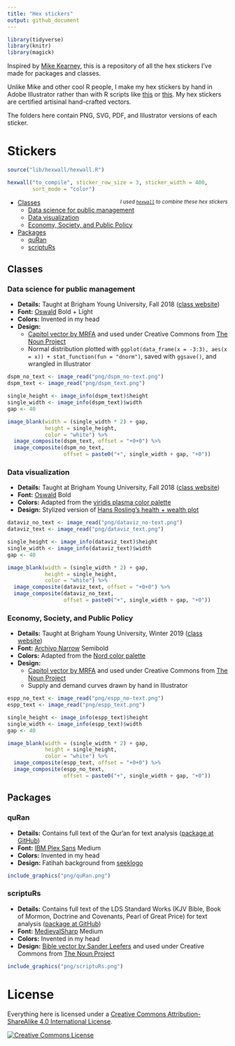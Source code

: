 ```yaml
---
title: "Hex stickers"
output: github_document
---
```


<!-- README.md is generated from README.Rmd. Please edit that file. -->

```r
library(tidyverse)
library(knitr)
library(magick)
```

Inspired by [Mike Kearney](https://github.com/mkearney/hex-stickers), this is a repository of all the hex stickers I've made for packages and classes. 

Unlike Mike and other cool R people, I make my hex stickers by hand in Adobe Illustrator rather than with R scripts like [this](https://github.com/mkearney/hex-stickers/blob/master/code.R) or [this](https://github.com/GuangchuangYu/hexSticker). My hex stickers are certified artisinal hand-crafted vectors.

The folders here contain PNG, SVG, PDF, and Illustrator versions of each sticker.

# Stickers

```r
source("lib/hexwall/hexwall.R")

hexwall("to_compile", sticker_row_size = 3, sticker_width = 400,
        sort_mode = "color")
```

<div style="float:right"><small>*I used [`hexwall`](https://github.com/mitchelloharawild/hexwall) to combine these hex stickers*</small></div>

- [Classes](#classes)
   - [Data science for public management](#data-science-for-public-management)
   - [Data visualization](#data-visualization)
   - [Economy, Society, and Public Policy](#economy-society-and-public-policy)
- [Packages](#packages)
   - [quRan](#quran)
   - [scriptuRs](#scripturs)


## Classes

### Data science for public management

- **Details:** Taught at Brigham Young University, Fall 2018 ([class website](https://statsf18.classes.andrewheiss.com/))
- **Font:** [Oswald](https://fonts.google.com/specimen/Oswald) Bold + Light
- **Colors:** Invented in my head
- **Design:** 
    - [Capitol vector by MRFA](https://thenounproject.com/term/congress/12741/) and used under Creative Commons from [The Noun Project](https://thenounproject.com)
    - Normal distribution plotted with `ggplot(data_frame(x = -3:3), aes(x = x)) + stat_function(fun = "dnorm")`, saved with `ggsave()`, and wrangled in Illustrator

```r
dspm_no_text <- image_read("png/dspm_no-text.png")
dspm_text <- image_read("png/dspm_text.png")

single_height <- image_info(dspm_text)$height
single_width <- image_info(dspm_text)$width
gap <- 40

image_blank(width = (single_width * 2) + gap, 
            height = single_height,
            color = "white") %>% 
  image_composite(dspm_text, offset = "+0+0") %>% 
  image_composite(dspm_no_text, 
                  offset = paste0("+", single_width + gap, "+0"))
```


### Data visualization

- **Details:** Taught at Brigham Young University, Fall 2018 ([class website](https://datavizf18.classes.andrewheiss.com/))
- **Font:** [Oswald](https://fonts.google.com/specimen/Oswald) Bold
- **Colors:** Adapted from the [viridis plasma color palette](https://cran.r-project.org/web/packages/viridis/vignettes/intro-to-viridis.html)
- **Design:** Stylized version of [Hans Rosling's health + wealth plot](https://github.com/jennybc/gapminder)

```r
dataviz_no_text <- image_read("png/dataviz_no-text.png")
dataviz_text <- image_read("png/dataviz_text.png")

single_height <- image_info(dataviz_text)$height
single_width <- image_info(dataviz_text)$width
gap <- 40

image_blank(width = (single_width * 2) + gap, 
            height = single_height,
            color = "white") %>% 
  image_composite(dataviz_text, offset = "+0+0") %>% 
  image_composite(dataviz_no_text, 
                  offset = paste0("+", single_width + gap, "+0"))
```


### Economy, Society, and Public Policy

- **Details:** Taught at Brigham Young University, Winter 2019 ([class website](https://econw19.classes.andrewheiss.com/))
- **Font:** [Archivo Narrow](https://fonts.google.com/specimen/Archivo+Narrow) Semibold
- **Colors:** Adapted from the [Nord color palette](https://github.com/arcticicestudio/nord)
- **Design:** 
    - [Capitol vector by MRFA](https://thenounproject.com/term/congress/12741/) and used under Creative Commons from [The Noun Project](https://thenounproject.com)
    - Supply and demand curves drawn by hand in Illustrator

```r
espp_no_text <- image_read("png/espp_no-text.png")
espp_text <- image_read("png/espp_text.png")

single_height <- image_info(espp_text)$height
single_width <- image_info(espp_text)$width
gap <- 40

image_blank(width = (single_width * 2) + gap, 
            height = single_height,
            color = "white") %>% 
  image_composite(espp_text, offset = "+0+0") %>% 
  image_composite(espp_no_text, 
                  offset = paste0("+", single_width + gap, "+0"))
```

## Packages

### quRan

- **Details:** Contains full text of the Qur'an for text analysis ([package at GitHub](https://github.com/andrewheiss/quRan))
- **Font:** [IBM Plex Sans](https://github.com/IBM/plex) Medium
- **Colors:** Invented in my head
- **Design:** Fatihah background from [seeklogo](https://seeklogo.com/vector-logo/183552/sureh-fatiha)

```r
include_graphics("png/quRan.png")
```

### scriptuRs

- **Details:** Contains full text of the LDS Standard Works (KJV Bible, Book of Mormon, Doctrine and Covenants, Pearl of Great Price) for text analysis ([package at GitHub](https://github.com/andrewheiss/scriptuRs))
- **Font:** [MedievalSharp](https://fonts.google.com/specimen/MedievalSharp) Medium
- **Colors:** Invented in my head
- **Design:** [Bible vector by Sander Leefers](https://thenounproject.com/term/bible/10058) and used under Creative Commons from [The Noun Project](https://thenounproject.com)

```r
include_graphics("png/scriptuRs.png")
```


# License

Everything here is licensed under a <a rel="license" href="http://creativecommons.org/licenses/by-sa/4.0/">Creative Commons Attribution-ShareAlike 4.0 International License</a>.

<a rel="license" href="http://creativecommons.org/licenses/by-sa/4.0/"><img alt="Creative Commons License" style="border-width:0" src="https://i.creativecommons.org/l/by-sa/4.0/88x31.png" /></a>
